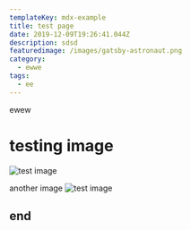 ```yaml
---
templateKey: mdx-example
title: test page
date: 2019-12-09T19:26:41.044Z
description: sdsd
featuredimage: /images/gatsby-astronaut.png
category:
  - ewwe
tags:
  - ee
---
```


ewew

# testing image

![test image](/img/imagetest.png)

another image
![test image](/img/testyy.png)

## end
